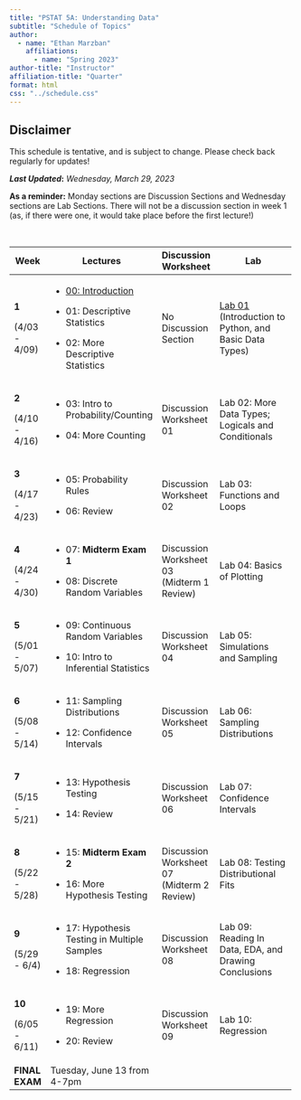 ```yaml
---
title: "PSTAT 5A: Understanding Data"
subtitle: "Schedule of Topics"
author:
  - name: "Ethan Marzban"
    affiliations:
      - name: "Spring 2023"
author-title: "Instructor"
affiliation-title: "Quarter"
format: html
css: "../schedule.css"
---
```


::: callout-caution
## Disclaimer

This schedule is tentative, and is subject to change. Please check back regularly for updates!
:::

***Last Updated*****:** *Wednesday, March 29, 2023*\

**As a reminder:** Monday sections are Discussion Sections and Wednesday sections are Lab Sections. There will not be a discussion section in week 1 (as, if there were one, it would take place before the first lecture!)

\

+----------------+----------------------------------------------------------------------------------------------------------------------------+--------------------------------------------+----------------------------------------------------------------------------------------------------------------------------------------------------+
| Week           | Lectures                                                                                                                   | Discussion Worksheet                       | Lab                                                                                                                                                |
+================+============================================================================================================================+============================================+====================================================================================================================================================+
| **1**          | -   <a href = "Lectures/Lecture00/Lec00.html" class = "button label-outline" target = "_blank">00: Introduction</a> <br /> | No Discussion Section                      | <a href = "Labs/Lab01/lab01.qmd" class = "button label-outline" target = "_blank">Lab 01</a> <br /> (Introduction to Python, and Basic Data Types) |
|                |                                                                                                                            |                                            |                                                                                                                                                    |
| (4/03 - 4/09)  | -   01: Descriptive Statistics                                                                                             |                                            |                                                                                                                                                    |
|                |                                                                                                                            |                                            |                                                                                                                                                    |
|                | -   02: More Descriptive Statistics                                                                                        |                                            |                                                                                                                                                    |
+----------------+----------------------------------------------------------------------------------------------------------------------------+--------------------------------------------+----------------------------------------------------------------------------------------------------------------------------------------------------+
| **2**          | -   03: Intro to Probability/Counting                                                                                      | Discussion Worksheet 01                    | Lab 02: More Data Types; Logicals and Conditionals                                                                                                 |
|                |                                                                                                                            |                                            |                                                                                                                                                    |
| (4/10 - 4/16)  | -   04: More Counting                                                                                                      |                                            |                                                                                                                                                    |
+----------------+----------------------------------------------------------------------------------------------------------------------------+--------------------------------------------+----------------------------------------------------------------------------------------------------------------------------------------------------+
| **3**          | -   05: Probability Rules                                                                                                  | Discussion Worksheet 02                    | Lab 03: Functions and Loops                                                                                                                        |
|                |                                                                                                                            |                                            |                                                                                                                                                    |
| (4/17 - 4/23)  | -   06: Review                                                                                                             |                                            |                                                                                                                                                    |
+----------------+----------------------------------------------------------------------------------------------------------------------------+--------------------------------------------+----------------------------------------------------------------------------------------------------------------------------------------------------+
| **4**          | -   07: **Midterm Exam 1**                                                                                                 | Discussion Worksheet 03 (Midterm 1 Review) | Lab 04: Basics of Plotting                                                                                                                         |
|                |                                                                                                                            |                                            |                                                                                                                                                    |
| (4/24 - 4/30)  | -   08: Discrete Random Variables                                                                                          |                                            |                                                                                                                                                    |
+----------------+----------------------------------------------------------------------------------------------------------------------------+--------------------------------------------+----------------------------------------------------------------------------------------------------------------------------------------------------+
| **5**          | -   09: Continuous Random Variables                                                                                        | Discussion Worksheet 04                    | Lab 05: Simulations and Sampling                                                                                                                   |
|                |                                                                                                                            |                                            |                                                                                                                                                    |
| (5/01 - 5/07)  | -   10: Intro to Inferential Statistics                                                                                    |                                            |                                                                                                                                                    |
+----------------+----------------------------------------------------------------------------------------------------------------------------+--------------------------------------------+----------------------------------------------------------------------------------------------------------------------------------------------------+
| **6**          | -   11: Sampling Distributions                                                                                             | Discussion Worksheet 05                    | Lab 06: Sampling Distributions                                                                                                                     |
|                |                                                                                                                            |                                            |                                                                                                                                                    |
| (5/08 - 5/14)  | -   12: Confidence Intervals                                                                                               |                                            |                                                                                                                                                    |
+----------------+----------------------------------------------------------------------------------------------------------------------------+--------------------------------------------+----------------------------------------------------------------------------------------------------------------------------------------------------+
| **7**          | -   13: Hypothesis Testing                                                                                                 | Discussion Worksheet 06                    | Lab 07: Confidence Intervals                                                                                                                       |
|                |                                                                                                                            |                                            |                                                                                                                                                    |
| (5/15 - 5/21)  | -   14: Review                                                                                                             |                                            |                                                                                                                                                    |
+----------------+----------------------------------------------------------------------------------------------------------------------------+--------------------------------------------+----------------------------------------------------------------------------------------------------------------------------------------------------+
| **8**          | -   15: **Midterm Exam 2**                                                                                                 | Discussion Worksheet 07 (Midterm 2 Review) | Lab 08: Testing Distributional Fits                                                                                                                |
|                |                                                                                                                            |                                            |                                                                                                                                                    |
| (5/22 - 5/28)  | -   16: More Hypothesis Testing                                                                                            |                                            |                                                                                                                                                    |
+----------------+----------------------------------------------------------------------------------------------------------------------------+--------------------------------------------+----------------------------------------------------------------------------------------------------------------------------------------------------+
| **9**          | -   17: Hypothesis Testing in Multiple Samples                                                                             | Discussion Worksheet 08                    | Lab 09: Reading In Data, EDA, and Drawing Conclusions                                                                                              |
|                |                                                                                                                            |                                            |                                                                                                                                                    |
| (5/29 - 6/4)   | -   18: Regression                                                                                                         |                                            |                                                                                                                                                    |
+----------------+----------------------------------------------------------------------------------------------------------------------------+--------------------------------------------+----------------------------------------------------------------------------------------------------------------------------------------------------+
| **10**         | -   19: More Regression                                                                                                    | Discussion Worksheet 09                    | Lab 10: Regression                                                                                                                                 |
|                |                                                                                                                            |                                            |                                                                                                                                                    |
| (6/05 - 6/11)  | -   20: Review                                                                                                             |                                            |                                                                                                                                                    |
+----------------+----------------------------------------------------------------------------------------------------------------------------+--------------------------------------------+----------------------------------------------------------------------------------------------------------------------------------------------------+
| **FINAL EXAM** | Tuesday, June 13 from 4-7pm                                                                                                |                                            |                                                                                                                                                    |
+----------------+----------------------------------------------------------------------------------------------------------------------------+--------------------------------------------+----------------------------------------------------------------------------------------------------------------------------------------------------+
